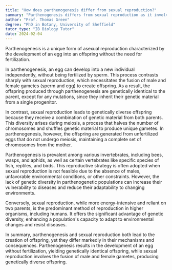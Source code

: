 ```yaml
---
title: "How does parthenogenesis differ from sexual reproduction?"
summary: "Parthenogenesis differs from sexual reproduction as it involves the development of an egg into an offspring without fertilisation."
author: "Prof. Thomas Green"
degree: "PhD in Botany, University of Sheffield"
tutor_type: "IB Biology Tutor"
date: 2024-02-04
---
```


Parthenogenesis is a unique form of asexual reproduction characterized by the development of an egg into an offspring without the need for fertilization.

In parthenogenesis, an egg can develop into a new individual independently, without being fertilized by sperm. This process contrasts sharply with sexual reproduction, which necessitates the fusion of male and female gametes (sperm and egg) to create offspring. As a result, the offspring produced through parthenogenesis are genetically identical to the parent, except for any mutations, since they inherit their genetic material from a single progenitor.

In contrast, sexual reproduction leads to genetically diverse offspring because they receive a combination of genetic material from both parents. This diversity arises during meiosis, a process that halves the number of chromosomes and shuffles genetic material to produce unique gametes. In parthenogenesis, however, the offspring are generated from unfertilized eggs that do not undergo meiosis, maintaining a complete set of chromosomes from the mother.

Parthenogenesis is prevalent among various invertebrates, including bees, wasps, and aphids, as well as certain vertebrates like specific species of fish, reptiles, and birds. This reproductive strategy is often adopted when sexual reproduction is not feasible due to the absence of males, unfavorable environmental conditions, or other constraints. However, the lack of genetic diversity in parthenogenetic populations can increase their vulnerability to diseases and reduce their adaptability to changing environments.

Conversely, sexual reproduction, while more energy-intensive and reliant on two parents, is the predominant method of reproduction in higher organisms, including humans. It offers the significant advantage of genetic diversity, enhancing a population's capacity to adapt to environmental changes and resist diseases.

In summary, parthenogenesis and sexual reproduction both lead to the creation of offspring, yet they differ markedly in their mechanisms and consequences. Parthenogenesis results in the development of an egg without fertilization, yielding genetically identical offspring, while sexual reproduction involves the fusion of male and female gametes, producing genetically diverse offspring.
    